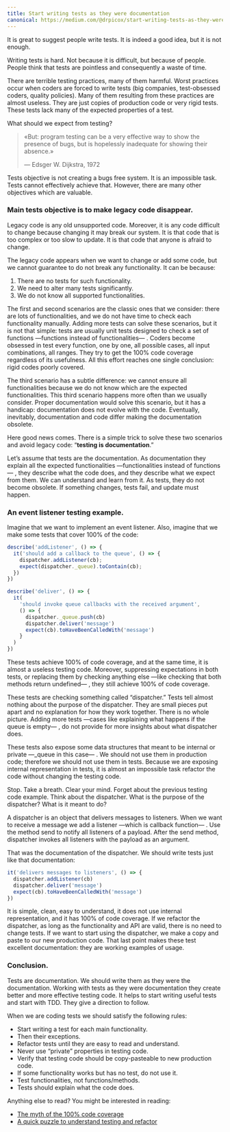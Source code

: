 ```yaml
---
title: Start writing tests as they were documentation
canonical: https://medium.com/@drpicox/start-writing-tests-as-they-were-documentation-73a356df3523
---
```


It is great to suggest people write tests. 
It is indeed a good idea, but it is not enough.

Writing tests is hard. 
Not because it is difficult, but because of people. 
People think that tests are pointless and consequently a waste of time.

There are terrible testing practices, many of them harmful. 
Worst practices occur when coders are forced to write tests 
(big companies, test-obsessed coders, quality policies). 
Many of them resulting from these practices are almost useless.
They are just copies of production code or very rigid tests. 
These tests lack many of the expected properties of a test.

What should we expect from testing?

> «But: program testing can be a very effective way 
> to show the presence of bugs, 
> but is hopelessly inadequate for 
> showing their absence.»
>
> — Edsger W. Dijkstra, 1972

Tests objective is not creating a bugs free system. 
It is an impossible task. 
Tests cannot effectively achieve that. 
However, there are many other objectives which are valuable.

### Main tests objective is to make legacy code disappear.

Legacy code is any old unsupported code. 
Moreover, it is any code difficult to change 
because changing it may break our system. 
It is that code that is too complex or too slow to update. 
It is that code that anyone is afraid to change.

The legacy code appears when we want to change or add some code, 
but we cannot guarantee to do not break any functionality. 
It can be because:

1. There are no tests for such functionality.
2. We need to alter many tests significantly.
3. We do not know all supported functionalities.

The first and second scenarios are the classic ones that we consider: there are lots of functionalities, and we do not have time to check each functionality manually. Adding more tests can solve these scenarios, but it is not that simple: tests are usually unit tests designed to check a set of functions —functions instead of functionalities— . Coders become obsessed in test every function, one by one, all possible cases, all input combinations, all ranges. They try to get the 100% code coverage regardless of its usefulness. All this effort reaches one single conclusion: rigid codes poorly covered.

The third scenario has a subtle difference: we cannot ensure all functionalities because we do not know which are the expected functionalities. This third scenario happens more often than we usually consider. Proper documentation would solve this scenario, but it has a handicap: documentation does not evolve with the code. Eventually, inevitably, documentation and code differ making the documentation obsolete.

Here good news comes. There is a simple trick to solve these two scenarios and avoid legacy code: “**testing is documentation**.”

Let’s assume that tests are the documentation. As documentation they explain all the expected functionalities —functionalities instead of functions— , they describe what the code does, and they describe what we expect from them. We can understand and learn from it. As tests, they do not become obsolete. If something changes, tests fail, and update must happen.

### An event listener testing example.

Imagine that we want to implement an event listener. Also, imagine that we make some tests that cover 100% of the code:

```javascript
describe('addListener', () => {
  it('should add a callback to the queue', () => {
    dispatcher.addListener(cb);
    expect(dispatcher._queue).toContain(cb);
  })
})

describe('deliver', () => {
  it(
    'should invoke queue callbacks with the received argument', 
    () => {
      dispatcher._queue.push(cb)
      dispatcher.deliver('message')
      expect(cb).toHaveBeenCalledWith('message')
    }
  )
})
```

These tests achieve 100% of code coverage, and at the same time, it is almost a useless testing code. Moreover, suppressing expectations in both tests, or replacing them by checking anything else —like checking that both methods return undefined— , they still achieve 100% of code coverage.

These tests are checking something called “dispatcher.” Tests tell almost nothing about the purpose of the dispatcher. They are small pieces put apart and no explanation for how they work together. There is no whole picture. Adding more tests —cases like explaining what happens if the queue is empty— , do not provide for more insights about what dispatcher does.

These tests also expose some data structures that meant to be internal or private —_queue in this case— . We should not use them in production code; therefore we should not use them in tests. Because we are exposing internal representation in tests, it is almost an impossible task refactor the code without changing the testing code.

Stop. Take a breath. Clear your mind. Forget about the previous testing code example. Think about the dispatcher. What is the purpose of the dispatcher? What is it meant to do?

A dispatcher is an object that delivers messages to listeners. When we want to receive a message we add a listener —which is callback function— . Use the method send to notify all listeners of a payload. After the send method, dispatcher invokes all listeners with the payload as an argument.

That was the documentation of the dispatcher. We should write tests just like that documentation:

```javascript
it('delivers messages to listeners', () => {
  dispatcher.addListener(cb)
  dispatcher.deliver('message')
  expect(cb).toHaveBeenCalledWith('message')
})
```

It is simple, clean, easy to understand, it does not use internal representation, and it has 100% of code coverage. If we refactor the dispatcher, as long as the functionality and API are valid, there is no need to change tests. If we want to start using the dispatcher, we make a copy and paste to our new production code. That last point makes these test excellent documentation: they are working examples of usage.

### Conclusion.

Tests are documentation. We should write them as they were the documentation. Working with tests as they were documentation they create better and more effective testing code. It helps to start writing useful tests and start with TDD. They give a direction to follow.

When we are coding tests we should satisfy the following rules:

- Start writing a test for each main functionality.
- Then their exceptions.
- Refactor tests until they are easy to read and understand.
- Never use “private” properties in testing code.
- Verify that testing code should be copy-pasteable to new production code.
- If some functionality works but has no test, do not use it.
- Test functionalities, not functions/methods.
- Tests should explain what the code does.

Anything else to read? You might be interested in reading:
- [The myth of the 100% code coverage](https://medium.com/@drpicox/the-myth-of-100-of-code-coverage-8d465589a0f8)
- [A quick puzzle to understand testing and refactor](https://medium.com/@drpicox/simple-exercise-to-understand-testing-and-refactoring-9b3431afd333)